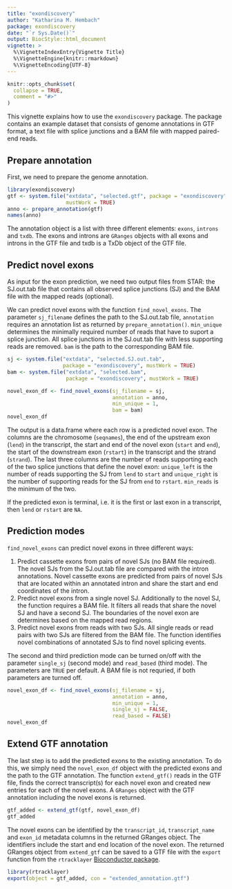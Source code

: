 ```yaml
---
title: "exondiscovery"
author: "Katharina M. Hembach"
package: exondiscovery
date: "`r Sys.Date()`"
output: BiocStyle::html_document
vignette: >
  %\VignetteIndexEntry{Vignette Title}
  %\VignetteEngine{knitr::rmarkdown}
  %\VignetteEncoding{UTF-8}
---
```


```r
knitr::opts_chunk$set(
  collapse = TRUE,
  comment = "#>"
)
```

This vignette explains how to use the `exondiscovery` package. The package contains an example dataset that consists of genome annotations in GTF format, a text file with splice junctions and a BAM file with mapped paired-end reads.

## Prepare annotation

First, we need to prepare the genome annotation.
```r
library(exondiscovery)
gtf <- system.file("extdata", "selected.gtf", package = "exondiscovery", 
                   mustWork = TRUE)
anno <- prepare_annotation(gtf)
names(anno)
```

The annotation object is a list with three different elements: `exons`, `introns` and `txdb`. The exons and introns are `GRanges` objects with all exons and introns in the GTF file and txdb is a TxDb object of the GTF file.

## Predict novel exons

As input for the exon prediction, we need two output files from STAR: the SJ.out.tab file that contains all observed splice junctions (SJ) and the BAM file with the mapped reads (optional).

We can predict novel exons with the function `find_novel_exons`. The parameter `sj_filename` defines the path to the SJ.out.tab file, `annotation` requires an annotation list as returned by `prepare_annotation()`. `min_unique` determines the minimally required number of reads that have to suport a splice junction. All splice junctions in the SJ.out.tab file with less supporting reads are removed. `bam` is the path to the corresponding BAM file.

```r
sj <- system.file("extdata", "selected.SJ.out.tab", 
                  package = "exondiscovery", mustWork = TRUE)
bam <- system.file("extdata", "selected.bam", 
                   package = "exondiscovery", mustWork = TRUE)

novel_exon_df <- find_novel_exons(sj_filename = sj, 
                                  annotation = anno, 
                                  min_unique = 1, 
                                  bam = bam)
novel_exon_df
```

The output is a data.frame where each row is a predicted novel exon. The columns are the chromosome (`seqnames`), the end of the upstream exon (`lend`) in the transcript, the start and end of the novel exon (`start` and `end`), the start of the downstream exon (`rstart`) in the transcript and the strand (`strand`). 
The last three columns are the number of reads supporting each of the two splice junctions that define the novel exon: `unique_left` is the number of reads supporting the SJ from `lend` to `start` and `unique_right` is the number of supporting reads for the SJ from `end` to `rstart`. `min_reads` is the minimum of the two.

If the predicted exon is terminal, i.e. it is the first or last exon in a transcript, then `lend` or `rstart` are `NA`.

## Prediction modes

`find_novel_exons` can predict novel exons in three different ways:

1. Predict cassette exons from pairs of novel SJs (no BAM file required). The novel SJs from the SJ.out.tab file are compared with the intron annotations. Novel cassette exons are predicted from pairs of novel SJs that are located within an annotated intron and share the start and end coordinates of the intron. 
2. Predict novel exons from a single novel SJ. Additionally to the novel SJ, the function requires a BAM file. It filters all reads that share the novel SJ and have a second SJ. The boundaries of the novel exon are determines based on the mapped read regions.
3. Predict novel exons from reads with two SJs. All single reads or read pairs with two SJs are filtered from the BAM file. The function identifies novel combinations of annotated SJs to find novel splicing events.

The second and third prediction mode can be turned on/off with the parameter `single_sj` (second mode) and `read_based` (third mode). The parameters are `TRUE` per default. A BAM file is not requried, if both parameters are turned off.

```r
novel_exon_df <- find_novel_exons(sj_filename = sj, 
                                  annotation = anno, 
                                  min_unique = 1, 
                                  single_sj = FALSE,
                                  read_based = FALSE)
novel_exon_df
```

## Extend GTF annotation

The last step is to add the predicted exons to the existing annotation. To do this, we simply need the `novel_exon_df` object with the predicted exons and the path to the GTF annotation. The function `extend_gtf()` reads in the GTF file, finds the correct transcript(s) for each novel exon and created new entries for each of the novel exons. A `GRanges` object with the GTF annotation including the novel exons is returned. 

```r
gtf_added <- extend_gtf(gtf, novel_exon_df)
gtf_added
```

The novel exons can be identified by the `transcript_id`, `transcript_name` and `exon_id` metadata columns in the returned GRanges object. The identifiers include the start and end location of the novel exon.
The returned GRanges object from `extend_gtf` can be saved to a GTF file with the `export` function from the `rtracklayer` [Bioconductor package](http://bioconductor.org/packages/release/bioc/html/rtracklayer.html).

```r
library(rtracklayer)
export(object = gtf_added, con = "extended_annotation.gtf")
```
